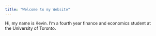 ```yaml
---
title: "Welcome to my Website"
---
```


Hi, my name is Kevin. I'm a fourth year finance and economics student at the University of Toronto. 